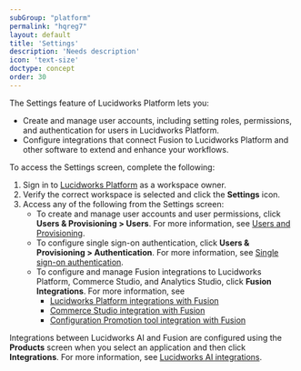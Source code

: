 ```yaml
---
subGroup: "platform"
permalink: "hqreg7"
layout: default
title: 'Settings'
description: 'Needs description'
icon: 'text-size'
doctype: concept
order: 30
---
```


The Settings feature of Lucidworks Platform lets you:

* Create and manage user accounts, including setting roles, permissions, and authentication for users in Lucidworks Platform.
* Configure integrations that connect Fusion to Lucidworks Platform and other software to extend and enhance your workflows. 

To access the Settings screen, complete the following:

1. Sign in to [Lucidworks Platform](https://platform.lucidworks.com) as a workspace owner.
2. Verify the correct workspace is selected and click the **Settings** icon.
3. Access any of the following from the Settings screen:
   * To create and manage user accounts and user permissions, click **Users & Provisioning > Users**. For more information, see [Users and Provisioning](/lw-platform/platform/00j8nx/users-and-provisioning).
   * To configure single sign-on authentication, click **Users & Provisioning > Authentication**. For more information, see [Single sign-on authentication](/lw-platform/platform/cpq1c3/single-sign-on-authentication).
   * To configure and manage Fusion integrations to Lucidworks Platform, Commerce Studio, and Analytics Studio, click **Fusion Integrations**. For more information, see 
     * [Lucidworks Platform integrations with Fusion](/lw-platform/platform/04gi1q/integrations)
     * [Commerce Studio integration with Fusion](/lw-platform/platform/zpqyc5/commerce-studio-integration-with-fusion)
     * [Configuration Promotion tool integration with Fusion](/lw-platform/platform/qjns2v/configuration-promotion-tool-integration-with-fusion)

Integrations between Lucidworks AI and Fusion are configured using the **Products** screen when you select an application and then click **Integrations**. For more information, see [Lucidworks AI integrations](/lw-platform/platform/mdlec0/lucidworks-ai-integrations).
